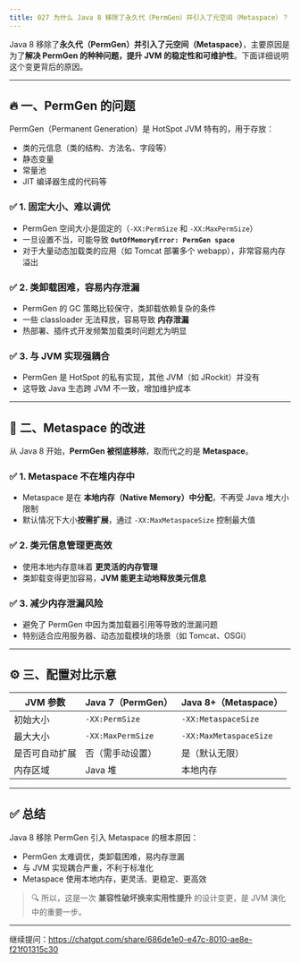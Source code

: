 ```yaml
---
title: 027 为什么 Java 8 移除了永久代（PermGen）并引入了元空间（Metaspace）？
---
```



Java 8 移除了**永久代（PermGen）**并引入了**元空间（Metaspace）**，主要原因是为了**解决 PermGen 的种种问题，提升 JVM 的稳定性和可维护性**。下面详细说明这个变更背后的原因。

---

## 🔥 一、PermGen 的问题

PermGen（Permanent Generation）是 HotSpot JVM 特有的，用于存放：

* 类的元信息（类的结构、方法名、字段等）
* 静态变量
* 常量池
* JIT 编译器生成的代码等

### ✅ 1. 固定大小、难以调优

* PermGen 空间大小是固定的（`-XX:PermSize` 和 `-XX:MaxPermSize`）
* 一旦设置不当，可能导致 **`OutOfMemoryError: PermGen space`**
* 对于大量动态加载类的应用（如 Tomcat 部署多个 webapp），非常容易内存溢出

### ✅ 2. 类卸载困难，容易内存泄漏

* PermGen 的 GC 策略比较保守，类卸载依赖复杂的条件
* 一些 classloader 无法释放，容易导致 **内存泄漏**
* 热部署、插件式开发频繁加载类时问题尤为明显

### ✅ 3. 与 JVM 实现强耦合

* PermGen 是 HotSpot 的私有实现，其他 JVM（如 JRockit）并没有
* 这导致 Java 生态跨 JVM 不一致，增加维护成本

---

## 🌟 二、Metaspace 的改进

从 Java 8 开始，**PermGen 被彻底移除**，取而代之的是 **Metaspace**。

### ✅ 1. Metaspace 不在堆内存中

* Metaspace 是在 **本地内存（Native Memory）中分配**，不再受 Java 堆大小限制
* 默认情况下大小**按需扩展**，通过 `-XX:MaxMetaspaceSize` 控制最大值

### ✅ 2. 类元信息管理更高效

* 使用本地内存意味着 **更灵活的内存管理**
* 类卸载变得更加容易，**JVM 能更主动地释放类元信息**

### ✅ 3. 减少内存泄漏风险

* 避免了 PermGen 中因为类加载器引用等导致的泄漏问题
* 特别适合应用服务器、动态加载模块的场景（如 Tomcat、OSGi）

---

## ⚙️ 三、配置对比示意

| JVM 参数  | Java 7（PermGen）   | Java 8+（Metaspace）     |
| ------- | ----------------- | ---------------------- |
| 初始大小    | `-XX:PermSize`    | `-XX:MetaspaceSize`    |
| 最大大小    | `-XX:MaxPermSize` | `-XX:MaxMetaspaceSize` |
| 是否可自动扩展 | 否（需手动设置）          | 是（默认无限）                |
| 内存区域    | Java 堆            | 本地内存                   |

---

## ✅ 总结

Java 8 移除 PermGen 引入 Metaspace 的根本原因：

* PermGen 太难调优，类卸载困难，易内存泄漏
* 与 JVM 实现耦合严重，不利于标准化
* Metaspace 使用本地内存，更灵活、更稳定、更高效

> 🔍 所以，这是一次 **兼容性破坏换来实用性提升** 的设计变更，是 JVM 演化中的重要一步。

---

继续提问：https://chatgpt.com/share/686de1e0-e47c-8010-ae8e-f21f01315c30
